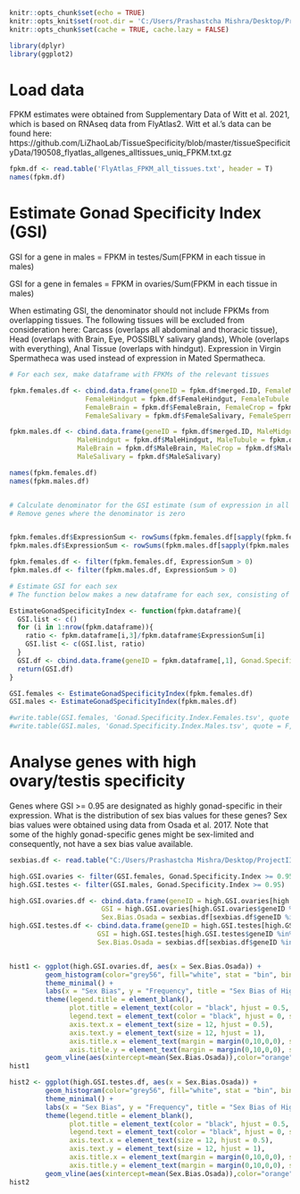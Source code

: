 ```{r}
knitr::opts_chunk$set(echo = TRUE)
knitr::opts_knit$set(root.dir = 'C:/Users/Prashastcha Mishra/Desktop/ProjectII/R/Gonad.Specific.Expression') 
knitr::opts_chunk$set(cache = TRUE, cache.lazy = FALSE)

library(dplyr)
library(ggplot2)
```

# Load data
FPKM estimates were obtained from Supplementary Data of Witt et al. 2021, which is based on RNAseq data from FlyAtlas2. Witt et al.'s data can be found here: https://github.com/LiZhaoLab/TissueSpecificity/blob/master/tissueSpecificityData/190508_flyatlas_allgenes_alltissues_uniq_FPKM.txt.gz

```{r}
fpkm.df <- read.table('FlyAtlas_FPKM_all_tissues.txt', header = T)
names(fpkm.df)
```

# Estimate Gonad Specificity Index (GSI)
GSI for a gene in males = FPKM in testes/Sum(FPKM in each tissue in males)

GSI for a gene in females = FPKM in ovaries/Sum(FPKM in each tissue in males)

When estimating GSI, the denominator should not include FPKMs from overlapping tissues. The following tissues will be excluded from consideration here: Carcass (overlaps all abdominal and thoracic tissue), Head (overlaps with Brain, Eye, POSSIBLY salivary glands),
Whole (overlaps with everything), Anal Tissue (overlaps with hindgut). Expression in Virgin Spermatheca was used instead of expression in Mated Spermatheca.


```{r}
# For each sex, make dataframe with FPKMs of the relevant tissues 

fpkm.females.df <- cbind.data.frame(geneID = fpkm.df$merged.ID, FemaleMidgut = fpkm.df$FemaleMidgut, Ovary = fpkm.df$FemaleOvary,
                   FemaleHindgut = fpkm.df$FemaleHindgut, FemaleTubule = fpkm.df$FemaleTubule, 
                   FemaleBrain = fpkm.df$FemaleBrain, FemaleCrop = fpkm.df$FemaleCrop, FemaleEye = fpkm.df$FemaleEye,
                   FemaleSalivary = fpkm.df$FemaleSalivary, FemaleSpermatheca = fpkm.df$FemaleVirginSpermatheca)

fpkm.males.df <- cbind.data.frame(geneID = fpkm.df$merged.ID, MaleMidgut = fpkm.df$MaleMidgut, Testes = fpkm.df$MaleTestis,
                 MaleHindgut = fpkm.df$MaleHindgut, MaleTubule = fpkm.df$MaleTubule, 
                 MaleBrain = fpkm.df$MaleBrain, MaleCrop = fpkm.df$MaleCrop, MaleEye = fpkm.df$MaleEye,
                 MaleSalivary = fpkm.df$MaleSalivary)

names(fpkm.females.df)
names(fpkm.males.df)


# Calculate denominator for the GSI estimate (sum of expression in all tissues)
# Remove genes where the denominator is zero


fpkm.females.df$ExpressionSum <- rowSums(fpkm.females.df[sapply(fpkm.females.df, is.numeric)], na.rm = TRUE)
fpkm.males.df$ExpressionSum <- rowSums(fpkm.males.df[sapply(fpkm.males.df, is.numeric)], na.rm = TRUE)

fpkm.females.df <- filter(fpkm.females.df, ExpressionSum > 0)
fpkm.males.df <- filter(fpkm.males.df, ExpressionSum > 0)

# Estimate GSI for each sex
# The function below makes a new dataframe for each sex, consisting of geneID and GSI

EstimateGonadSpecificityIndex <- function(fpkm.dataframe){
  GSI.list <- c()
  for (i in 1:nrow(fpkm.dataframe)){
    ratio <- fpkm.dataframe[i,3]/fpkm.dataframe$ExpressionSum[i]
    GSI.list <- c(GSI.list, ratio)
  }
  GSI.df <- cbind.data.frame(geneID = fpkm.dataframe[,1], Gonad.Specificity.Index = GSI.list)
  return(GSI.df)
}

GSI.females <- EstimateGonadSpecificityIndex(fpkm.females.df)
GSI.males <- EstimateGonadSpecificityIndex(fpkm.males.df)

#write.table(GSI.females, 'Gonad.Specificity.Index.Females.tsv', quote = F, row.names = F, col.names = T, sep = '\t')
#write.table(GSI.males, 'Gonad.Specificity.Index.Males.tsv', quote = F, row.names = F, col.names = T, sep = '\t')

```

# Analyse genes with high ovary/testis specificity
Genes where GSI >= 0.95 are designated as highly gonad-specific in their expression. What is the distribution of sex bias values for these genes? Sex bias values were obtained using data from Osada et al. 2017. Note that some of the highly gonad-specific genes might be sex-limited and consequently, not have a sex bias value available.

```{r}
sexbias.df <- read.table("C:/Users/Prashastcha Mishra/Desktop/ProjectII/R/Sex.Biased.Gene.Expression/Osada.2017/Sex.Biased.Genes.body.tsv", header = T, sep = '\t')

high.GSI.ovaries <- filter(GSI.females, Gonad.Specificity.Index >= 0.95)  #nrow = 95
high.GSI.testes <- filter(GSI.males, Gonad.Specificity.Index >= 0.95)     #nrow = 2081

high.GSI.ovaries.df <- cbind.data.frame(geneID = high.GSI.ovaries[high.GSI.ovaries$geneID %in% sexbias.df$geneID,]$geneID,
                       GSI = high.GSI.ovaries[high.GSI.ovaries$geneID %in%  sexbias.df$geneID,]$Gonad.Specificity.Index, 
                       Sex.Bias.Osada = sexbias.df[sexbias.df$geneID %in% high.GSI.ovaries$geneID,]$log2FoldChange) #nrow = 51
high.GSI.testes.df <- cbind.data.frame(geneID = high.GSI.testes[high.GSI.testes$geneID %in% sexbias.df$geneID,]$geneID,
                      GSI = high.GSI.testes[high.GSI.testes$geneID %in%  sexbias.df$geneID,]$Gonad.Specificity.Index, 
                      Sex.Bias.Osada = sexbias.df[sexbias.df$geneID %in% high.GSI.testes$geneID,]$log2FoldChange)   #nrow = 1293


hist1 <- ggplot(high.GSI.ovaries.df, aes(x = Sex.Bias.Osada)) +
         geom_histogram(color="grey56", fill="white", stat = "bin", bins = 30) +
         theme_minimal() +
         labs(x = "Sex Bias", y = "Frequency", title = "Sex Bias of Highly Ovary-Specific Genes") +
         theme(legend.title = element_blank(),
               plot.title = element_text(color = "black", hjust = 0.5, size = 14 ),
               legend.text = element_text(color = "black", hjust = 0, size = 11.8),
               axis.text.x = element_text(size = 12, hjust = 0.5), 
               axis.text.y = element_text(size = 12, hjust = 1),
               axis.title.x = element_text(margin = margin(0,10,0,0), size = 14),
               axis.title.y = element_text(margin = margin(0,10,0,0), size = 14)) +
         geom_vline(aes(xintercept=mean(Sex.Bias.Osada)),color="orange", linetype="dashed", size=1)
hist1

hist2 <- ggplot(high.GSI.testes.df, aes(x = Sex.Bias.Osada)) +
         geom_histogram(color="grey56", fill="white", stat = "bin", bins = 30) +
         theme_minimal() +
         labs(x = "Sex Bias", y = "Frequency", title = "Sex Bias of Highly Testes-Specific Genes") +
         theme(legend.title = element_blank(),
               plot.title = element_text(color = "black", hjust = 0.5, size = 14 ),
               legend.text = element_text(color = "black", hjust = 0, size = 11.8),
               axis.text.x = element_text(size = 12, hjust = 0.5), 
               axis.text.y = element_text(size = 12, hjust = 1),
               axis.title.x = element_text(margin = margin(0,10,0,0), size = 14),
               axis.title.y = element_text(margin = margin(0,10,0,0), size = 14)) +
         geom_vline(aes(xintercept=mean(Sex.Bias.Osada)),color="orange", linetype="dashed", size=1)
hist2

```
